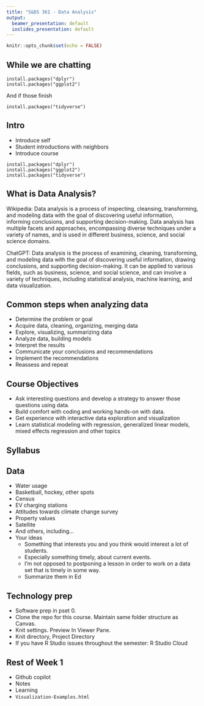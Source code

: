 ```yaml
---
title: "S&DS 361 - Data Analysis"
output:
  beamer_presentation: default
  ioslides_presentation: default
---
```


```r
knitr::opts_chunk$set(echo = FALSE)
```

## While we are chatting

```
install.packages("dplyr")
install.packages("ggplot2")
```

And if those finish

`install.packages("tidyverse")`
\vfill


## Intro

- Introduce self
- Student introductions with neighbors
- Introduce course

\vfill

```
install.packages("dplyr")
install.packages("ggplot2")
install.packages("tidyverse")
```


## What is Data Analysis?

Wikipedia: Data analysis is a process of inspecting, cleansing, transforming, and modeling data with the goal of discovering useful information, informing conclusions, and supporting decision-making. Data analysis has multiple facets and approaches, encompassing diverse techniques under a variety of names, and is used in different business, science, and social science domains.

ChatGPT: Data analysis is the process of examining, cleaning, transforming, and modeling data with the goal of discovering useful information, drawing conclusions, and supporting decision-making. It can be applied to various fields, such as business, science, and social science, and can involve a variety of techniques, including statistical analysis, machine learning, and data visualization.

## Common steps when analyzing data

- Determine the problem or goal
- Acquire data, cleaning, organizing, merging data
- Explore, visualizing, summarizing data
- Analyze data, building models
- Interpret the results
- Communicate your conclusions and recommendations
- Implement the recommendations
- Reassess and repeat


## Course Objectives

- Ask interesting questions and develop a strategy to answer those questions using data.
- Build comfort with coding and working hands-on with data.
- Get experience with interactive data exploration and visualization
- Learn statistical modeling with regression, generalized linear models, mixed effects regression and other topics

## Syllabus

## Data

- Water usage
- Basketball, hockey, other spots
- Census
- EV charging stations
- Attitudes towards climate change survey
- Property values
- Satellite
- And others, including...
- Your ideas
    - Something that interests you and you think would interest a lot of students. 
    - Especially something timely, about current events.
    - I’m not opposed to postponing a lesson in order to work on a data set that is timely in some way.
    - Summarize them in Ed

## Technology prep

- Software prep in pset 0.
- Clone the repo for this course. Maintain same folder structure as Canvas.
- Knit settings. Preview In Viewer Pane.
- Knit directory, Project Directory
- If you have R Studio issues throughout the semester: R Studio Cloud


## Rest of Week 1

- Github copilot
- Notes
- Learning
- `Visualization-Examples.html`
